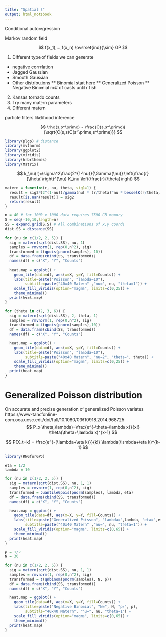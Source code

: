 ---
title: "Spatial 2"
output: html_notebook
---

Conditional autoregression

Markov random field

$$
f(x_1),...,f(x_n) \overset{ind}{\sim} GP 
$$

1. Different type of fields we can generate
* negative correlation
* Jagged Gaussian
* Smooth Gaussian
* Other distributions
** Binomial start here
** Generalized Poisson
** Negative Binomial r=# of casts until r fish
2. Kansas tornado counts
3. Try many matern parameters
4. Different matern

particle filters
likelihood inference

$$
\rho(s,s^\prime) = \frac{C(s,s^\prime)}{\sqrt{C(s,s)C(s^\prime,s^\prime)}}
$$

```{r libraries, messages="FALSE"}
library(plgp) # distance
library(mvtnorm)
library(ggplot2)
library(viridis)
library(hrbrthemes)
library(Matrix)
```


$$
k_\nu(r)=\sigma^2\frac{2^{1-\nu}}{\Gamma(\nu)} \left(\frac{r}{\theta}\right)^{\nu} K_\nu \left(\frac{r}{\theta}\right)
$$


```{r matern covariance function}
matern = function(r, nu, theta, sig2=1) {
  result = sig2*(2^(1-nu))/gamma(nu) * (r/theta)^nu * besselK(r/theta, nu)
  result[is.nan(result)] = sig2
  return(result)
}
```


```{r Matern covariance 2D}
n = 40 # for 1000 x 1000 data requires 7500 GB memory
S = seq(-10,10,length=n)
SS = expand.grid(S,S) # All combinations of x,y coords
dist.SS = distance(SS)
```


```{r plot_nu}
for (nu in c(1/2, 2, 5)) {
  sig = matern(sqrt(dist.SS), nu, 1)
  samples = rmvnorm(1, rep(0,n^2), sig)
  transformed = t(qpois(pnorm(samples), 10))
  df = data.frame(cbind(SS, transformed))
  names(df) = c("X", "Y", "Counts")
  
  heat.map = ggplot() +
    geom_tile(data=df, aes(x=X, y=Y, fill=Counts)) +
    labs(title=paste("Poisson", "lambda=10"),
         subtitle=paste("40x40 Matern" ,"nu=", nu, "theta=1")) +
    scale_fill_viridis(option="magma", limits=c(0,25)) +
    theme_minimal()
  print(heat.map)
}

```


```{r plot_theta}
for (theta in c(2, 3, 6)) {
  sig = matern(sqrt(dist.SS), 2, theta, 1)
  samples = rmvnorm(1, rep(0,n^2), sig)
  transformed = t(qpois(pnorm(samples),10))
  df = data.frame(cbind(SS, transformed))
  names(df) = c("X", "Y", "Counts")
  
  heat.map = ggplot() +
    geom_tile(data=df, aes(x=X, y=Y, fill=Counts)) +
    labs(title=paste("Poisson", "lambda=10"),
         subtitle=paste("40x40 Matern", "nu=2", "theta=", theta)) +
    scale_fill_viridis(option="magma", limits=c(0,25)) +
    theme_minimal()
  print(heat.map)
}

```

# Generalized Poisson distribution

On accurate and precise generation of generalized Poisson variates
https://www-tandfonline-com.oca.ucsc.edu/doi/full/10.1080/03610918.2014.968725
$$
P_x(\theta,\lambda)=\frac{e^{-\theta-\lambda x}}{x!} \theta(\theta+\lambda x)^{x-1}
$$

$$
P[X_t=k] = \frac{e^{-(\lambda+\eta k)}}{k!} \lambda(\lambda+\eta k)^{k-1}
$$

```{r}
library(RNGforGPD)
```

```{r plot_gpois}
eta = 1/2
lambda = 10

for (nu in c(1/2, 2, 5)) {
  sig = matern(sqrt(dist.SS), nu, 1, 1)
  samples = rmvnorm(1, rep(0,n^2), sig)
  transformed = QuantileGpois(pnorm(samples), lambda, eta)
  df = data.frame(cbind(SS, transformed))
  names(df) = c("X", "Y", "Counts")
  
  heat.map = ggplot() +
    geom_tile(data=df, aes(x=X, y=Y, fill=Counts)) +
    labs(title=paste("Generalized Poisson", "lambda=",lambda, "eta=",eta),
         subtitle=paste("40x40 Matern" ,"nu=", nu, "theta=1")) +
    scale_fill_viridis(option="magma", limits=c(0,65)) +
    theme_minimal()
  print(heat.map)
}
```

```{r plot_nbinom}
p = 1/2
N = 30

for (nu in c(1/2, 2, 5)) {
  sig = matern(sqrt(dist.SS), nu, 1, 1)
  samples = rmvnorm(1, rep(0,n^2), sig)
  transformed = t(qnbinom(pnorm(samples), N, p))
  df = data.frame(cbind(SS, transformed))
  names(df) = c("X", "Y", "Counts")
  
  heat.map = ggplot() +
    geom_tile(data=df, aes(x=X, y=Y, fill=Counts)) +
    labs(title=paste("Negative Binomial", "N=", N, "p=", p),
         subtitle="40x40 Matern", "nu=", nu, "theta=1") +
    scale_fill_viridis(option="magma", limits=c(0,65)) +
    theme_minimal()
  print(heat.map)
}
```